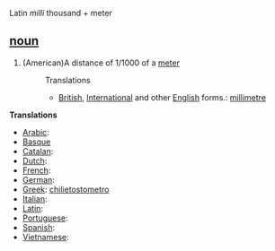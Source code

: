 Latin ''milli'' thousand + meter

==[[noun]]==

#(American)A distance of 1/1000 of a [[meter]]
#:Translations
#:*[[British English|British]], [[International English|International]] and other [[English]] forms.: [[millimetre]]

'''Translations'''

*[[Arabic]]:
*[[Basque]]
*[[Catalan]]:
*[[Dutch]]:
*[[French]]:
*[[German]]:
*[[Greek]]: [[chilietostometro]]
*[[Italian]]:
*[[Latin]]:
*[[Portuguese]]:
*[[Spanish]]:
*[[Vietnamese]]: